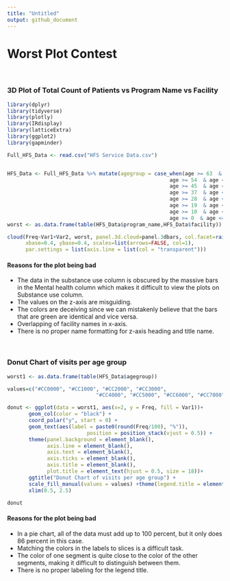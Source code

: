 ---
title: "Untitled"
output: github_document
---

# Worst Plot Contest

</br>
 
### 3D Plot of Total Count of Patients vs Program Name vs Facility



```{r message=FALSE, warning=FALSE}
library(dplyr)
library(tidyverse)
library(plotly)
library(IRdisplay)
library(latticeExtra)
library(ggplot2)
library(gapminder)

Full_HFS_Data <- read.csv("HFS Service Data.csv")


HFS_Data <- Full_HFS_Data %>% mutate(agegroup = case_when(age >= 63  & age <= 72 ~ '63-72',
                                                     age >= 54  & age <= 63 ~ '54-63',
                                                     age >= 45  & age <= 54 ~ '45-54',
                                                     age >= 37  & age <= 45 ~ '37-45',
                                                     age >= 28  & age <= 36 ~ '28-36',
                                                     age >= 19  & age <= 27 ~ '19-27',
                                                     age >= 10  & age <= 18 ~ '10-18',
                                                     age >= 0  & age <= 8 ~ '1-9'))
worst <- as.data.frame(table(HFS_Data$program_name,HFS_Data$facility))

cloud(Freq~Var1+Var2, worst, panel.3d.cloud=panel.3dbars, col.facet=rainbow(2),
      xbase=0.4, ybase=0.4, scales=list(arrows=FALSE, col=1),
      par.settings = list(axis.line = list(col = "transparent")))


```

#### Reasons for the plot being bad

* The data in the substance use column is obscured by the massive bars in the Mental health column which makes it difficult to view the plots on Substance use column.
* The values on the z-axis are misguiding.
* The colors are deceiving since we can mistakenly believe that the bars that are green are identical and vice versa.
* Overlapping of facility names in x-axis.
* There is no proper name formatting for z-axis heading and title name.




</br>

### Donut Chart of visits per age group



```{r warning = FALSE}


worst1 <- as.data.frame(table(HFS_Data$agegroup))

values=c("#CC0000", "#CC1000", "#CC2000", "#CC3000", 
                             "#CC4000", "#CC5000", "#CC6000", "#CC7000")

donut <- ggplot(data = worst1, aes(x=2, y = Freq, fill = Var1))+
       geom_col(color = "black") +
       coord_polar("y", start = 0) + 
       geom_text(aes(label = paste0(round(Freq/100), "%")), 
                          position = position_stack(vjust = 0.5)) +
       theme(panel.background = element_blank(),
             axis.line = element_blank(),
             axis.text = element_blank(),
             axis.ticks = element_blank(),
             axis.title = element_blank(), 
             plot.title = element_text(hjust = 0.5, size = 18))+
       ggtitle("Donut Chart of visits per age group") +
       scale_fill_manual(values = values) +theme(legend.title = element_text("Age Groups"))+
       xlim(0.5, 2.5)

donut
```

#### Reasons for the plot being bad

* In a pie chart, all of the data must add up to 100 percent, but it only does 86 percent in this case. 
* Matching the colors in the labels to slices is a difficult task.
* The color of one segment is quite close to the color of the other segments, making it difficult to distinguish between them.
* There is no proper labeling for the legend title.


